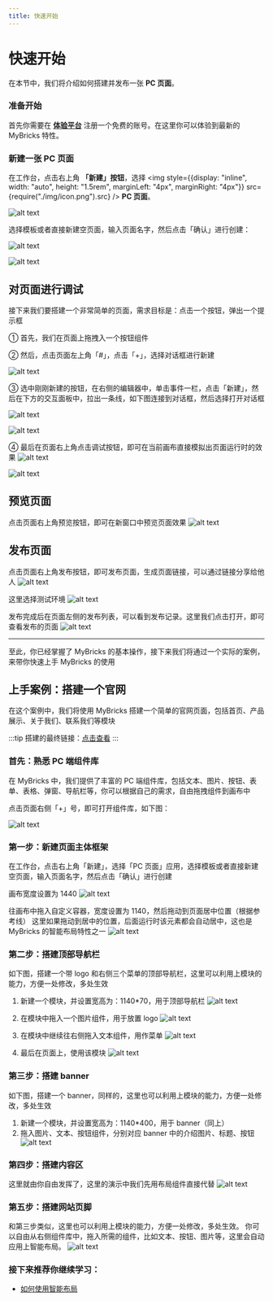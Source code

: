 ```yaml
---
title: 快速开始
---
```


# 快速开始

在本节中，我们将介绍如何搭建并发布一张 **PC 页面**。

### 准备开始

首先你需要在 [**体验平台**](https://my.mybricks.world) 注册一个免费的账号。在这里你可以体验到最新的 MyBricks 特性。

### 新建一张 PC 页面

在工作台，点击右上角 **「新建」按钮**，选择 <img style={{display: "inline", width: "auto", height: "1.5rem", marginLeft: "4px", marginRight: "4px"}} src={require("./img/icon.png").src} /> **PC 页面**。

![alt text](img/createfile.png)



选择模板或者直接新建空页面，输入页面名字，然后点击「确认」进行创建：

![alt text](img/image-23.png)

![alt text](img/image-24.png)

## 对页面进行调试

接下来我们要搭建一个非常简单的页面，需求目标是：点击一个按钮，弹出一个提示框

① 首先，我们在页面上拖拽入一个按钮组件

② 然后，点击页面左上角「#」，点击「+」，选择对话框进行新建

![alt text](img/image-25.png)

③ 选中刚刚新建的按钮，在右侧的编辑器中，单击事件一栏，点击「新建」，然后在下方的交互面板中，拉出一条线，如下图连接到对话框，然后选择打开对话框

![alt text](img/image-26.png)

![alt text](img/image-27.png)

④ 最后在页面右上角点击调试按钮，即可在当前画布直接模拟出页面运行时的效果
![alt text](img/image-28.png)

![alt text](img/image-29.png)

## 预览页面

点击页面右上角预览按钮，即可在新窗口中预览页面效果
![alt text](img/image-18.png)

## 发布页面

点击页面右上角发布按钮，即可发布页面，生成页面链接，可以通过链接分享给他人
![alt text](img/image-19.png)

这里选择测试环境
![alt text](img/image-20.png)

发布完成后在页面左侧的发布列表，可以看到发布记录。这里我们点击打开，即可查看发布的页面
![alt text](img/image-21.png)

---

至此，你已经掌握了 MyBricks 的基本操作，接下来我们将通过一个实际的案例，来带你快速上手 MyBricks 的使用

## 上手案例：搭建一个官网

在这个案例中，我们将使用 MyBricks 搭建一个简单的官网页面，包括首页、产品展示、关于我们、联系我们等模块

:::tip
搭建的最终链接：[点击查看](https://my.mybricks.world/mybricks-app-pcspa/index.html?id=540497072267333)
:::

### 首先：熟悉 PC 端组件库

在 MyBricks 中，我们提供了丰富的 PC 端组件库，包括文本、图片、按钮、表单、表格、弹窗、导航栏等，你可以根据自己的需求，自由拖拽组件到画布中

点击页面右侧「+」号，即可打开组件库，如下图：

![alt text](img/image-43.png)

### 第一步：新建页面主体框架

在工作台，点击右上角「新建」，选择「PC 页面」应用，选择模板或者直接新建空页面，输入页面名字，然后点击「确认」进行创建

画布宽度设置为 1440
![alt text](img/image-30.png)

往画布中拖入自定义容器，宽度设置为 1140，然后拖动到页面居中位置（根据参考线）
这里如果拖动到居中的位置，后面运行时该元素都会自动居中，这也是 MyBricks 的智能布局特性之一
![alt text](img/image-31.png)

### 第二步：搭建顶部导航栏

如下图，搭建一个带 logo 和右侧三个菜单的顶部导航栏，这里可以利用上模块的能力，方便一处修改，多处生效

1. 新建一个模块，并设置宽高为：1140\*70，用于顶部导航栏
   ![alt text](img/image-36.png)

2. 在模块中拖入一个图片组件，用于放置 logo
   ![alt text](img/image-37.png)

3. 在模块中继续往右侧拖入文本组件，用作菜单
   ![alt text](img/image-38.png)

4. 最后在页面上，使用该模块
   ![alt text](img/image-39.png)

### 第三步：搭建 banner

如下图，搭建一个 banner，同样的，这里也可以利用上模块的能力，方便一处修改，多处生效

1. 新建一个模块，并设置宽高为：1140\*400，用于 banner（同上）
2. 拖入图片、文本、按钮组件，分别对应 banner 中的介绍图片、标题、按钮
   ![alt text](img/image-40.png)

### 第四步：搭建内容区

这里就由你自由发挥了，这里的演示中我们先用布局组件直接代替
![alt text](img/image-41.png)

### 第五步：搭建网站页脚

和第三步类似，这里也可以利用上模块的能力，方便一处修改，多处生效。
你可以自由从右侧组件库中，拖入所需的组件，比如文本、按钮、图片等，这里会自动应用上智能布局。
![alt text](img/image-42.png)

### 接下来推荐你继续学习：

- [如何使用智能布局](/docs/basic/smart-layout)

<!-- ------

## 目录

- [快速开始](#快速开始)
  - [新建你的第一个页面](#新建你的第一个页面)
  - [对页面进行调试](#对页面进行调试)
  - [预览页面](#预览页面)
  - [发布页面](#发布页面)
  - [目录](#目录)
  - [课程概述](#课程概述)
  - [搭建流程](#搭建流程)
    - [表格数据获取与赋值](#表格数据获取与赋值)
    - [表格列定制展示](#表格列定制展示)
    - [添加新增数据弹窗](#添加新增数据弹窗)
    - [添加更多查询条件](#添加更多查询条件)
    - [添加编辑与删除操作](#添加编辑与删除操作)
    - [总结](#总结)
  - [附件](#附件)
    - [服务接口](#服务接口)
      - [1. 分页查询商品列表](#1-分页查询商品列表)
      - [2. 添加商品](#2-添加商品)
      - [3. 编辑商品](#3-编辑商品)
      - [4. 删除商品](#4-删除商品)
      - [5. 上传图片](#5-上传图片)
    - [JS代码](#js代码)
    - [图片素材](#图片素材)

---

## 课程概述

在本教程中，我们将使用 **「PC 页面」应用** 来搭建一个CRUD（创建、读取、更新、删除）列表页。在 **[附录](#附录)** 中提供了本次搭建需要用到的服务接口、JS代码、图片素材等。

---

## 搭建流程

创建好一张 PC 页面后，推荐将页面布局切换为「智能布局」，可以更方便的进行组件的位置摆放。

![](img/canvas.gif)


### 表格数据获取与赋值

通过「添加列」来为数据表格增加列数，并可以聚焦具体的列，进行列名、字段等配置。

另外可以通过数据表格的配置项来开启分页功能。

![alt text](img/addCol.gif)

接下来我们需要通过网络请求获取数据，并且把数据赋值给数据表格，这里的操作主要有三步。

**第一步：通过「连接器 > 创建接口 > 普通接口」来添加 HTTP 请求的信息。**

![alt text](img/network-01.gif)

**第二步：在「主场景打开时」添加服务接口，选择「分页查询」的接口请求。**

![alt text](img/network-02.gif)

**第三步：在接口请求成功后把数据给到「数据表格的设置数据源」**

![alt text](img/network-03.gif)

接下来我们需要在接口请求时携带分页的参数信息，并且为分页切换时配置事件。

![alt text](img/pagenavi.gif)

:::tip
使用 Fx 进行逻辑封装 
:::

在上面的操作中，「主场景打开时」和「点击分页时」搭建的逻辑是一样的，我们可以通过 Fx 进行封装复用。整理后的效果为这样。

![alt text](img/fx.gif)


### 表格列定制展示

在完成了基本的接口数据展示后，我们经常会遇到某些数据列的展示形式是比较个性化的，比如缩略图应该展示为图片。这里我们可以通过「插槽」来进行 UI 上的扩展。

![alt text](img/slot.gif)

在设置了自定义列后，我们需要对列内的数据进行赋值，这里涉及到数据的格式转换可以使用「JS计算」来编写代码。

![alt text](img/scopSlot.gif)


### 添加新增数据弹窗

列表的展示基本已经完成，接下来我们为页面增加一个「新建数据」的弹窗。

![alt text](img/adddialog.gif)

在弹窗内搭建表单，并隐藏表单的按钮。

![alt text](img/addform.gif)

在完善了更多表单项后，我们为弹窗的「确认」按钮添加校验并提交表单的逻辑。

![alt text](img/addformsubmit.gif)

回到「新建」按钮完善「新增」接口请求和刷新列表逻辑。

![alt text](img/image-5.png)


### 添加更多查询条件

首先如下图，添加一个查询表单的 UI。

![alt text](img/image-6.png)

然后在「刷新列表」Fx 中添加查询表单的字段，并通过「JS计算」组件来实现数据的合并再提交给下游。

![alt text](img/image-7.png)

最后就是为「查询」按钮配置事件，点击查询，将数据表格的页码重置为 1，然后刷新列表。

![alt text](img/image-8.png)


### 添加编辑与删除操作

编辑与删除的所需的操作在前面的几个步骤中都出现过，其中一些有差异的部分为这些。

点击编辑，获取当前行数据，传递并打开编辑对话框，然后将值给到编辑表单，完成表单的初始化。

![alt text](img/edit.gif)

对于「删除」的逻辑，我们可以在先添加一个「确认提示」，在二次确认后，调用「获取当前行数据 > 请求删除接口 > 刷新列表」

![alt text](img/image-9.png)

### 总结

到这里我们就已经完成了「增删改查列表页」的所有搭建。

## 附件

在本教程中，我们提供了必备的服务接口、JS代码和图片素材，以便您可以更加顺利地完成页面的搭建。



### 服务接口

以下是您在本次搭建中将会用到的服务接口列表：

#### 1. 分页查询商品列表

- **接口地址**: 
```
https://my.mybricks.world/api/system/domain/run/525587243094085/u_0Azfo
```
- **请求方法**: `GET`
- **入参**:
  - `title` (类型: `string`，描述: `模糊搜索商品标题`)
  - `pageNum` (类型: `number`，描述: `当前页码，从 1 开始`)
  - `pageSize` (类型: `number`，描述: `每页显示条数`)
- **出参**: 详见运行时


#### 2. 添加商品

- **接口地址**: 
```
https://my.mybricks.world/api/system/domain/run/525587243094085/u_6kfWY
```
- **请求方法**: `POST`
- **入参**:
  - `title` (类型: `string`，描述: `商品名称`)
  - `thumbnail` (类型: `array`，描述: `缩略图`)
- **出参**: 详见运行时


#### 3. 编辑商品

- **接口地址**: 
```
https://my.mybricks.world/api/system/domain/run/525587243094085/u_hYIiF
```

- **请求方法**: `POST`
- **入参**:
  - `id` (类型: `number`，描述: `商品ID`)
  - `title` (类型: `string`，描述: `项目名称`)
  - `thumbnail` (类型: `array`，描述: `缩略图`)
- **出参**: 详见运行时


#### 4. 删除商品

- **接口地址**: 
```
https://my.mybricks.world/api/system/domain/run/525587243094085/u_zoNIh
```

- **请求方法**: `POST`
- **入参**:
  - `id` (类型: `number`，描述: `商品ID`)
- **出参**: 详见运行时


#### 5. 上传图片

- **接口地址**: 
```
https://my.mybricks.world/paas/api/oss/uploadFile
```

- **请求方法**: `POST`
- **入参**:
  - `file` (类型: `file`，描述: `需要上传的图片文件`)
- **出参**: 详见运行时



### JS代码

以下是一些案例中用到的 JS 代码示例：

- **对象合并**

```js
({ outputs, inputs }: IO) => {
  const [inputValue0, inputValue1] = inputs;
  const [output0] = outputs;
  
  output0({
    ...inputValue0,
    ...inputValue1
  });
}
```

- **输出数字 「1」**

```
({ outputs, inputs }: IO) => {
  const [ inputValue0 ] = inputs;
  const [ output0 ] = outputs;
  output0(1);
}
```
- **提取对象字段**

```
({ outputs, inputs }: IO) => {
  const [ inputValue0 ] = inputs;
  const [ output0 ] = outputs;
  output0(inputValue0?.[0]?.data?.url);
}
```

### 图片素材

我们同样为您准备了一些默认的图片素材，您可以在新建商品时使用。

- cleanfit外套男2024春季新款小香风美式vibe痞帅宽松翻领衬衣夹克 
![alt text](img/image.png)

- Mmoptop春秋美式高街直筒休闲裤男宽松垂感拖地西裤子男工装阔腿
![alt text](img/image-1.png) -->
